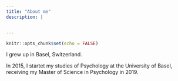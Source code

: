 ```yaml
---
title: "About me"
description: |


---
```


```r
knitr::opts_chunk$set(echo = FALSE)
```

I grew up in Basel, Switzerland.
  
In 2015, I startet my studies of Psychology at the University of Basel, receiving my Master of Science in Psychology in 2019.